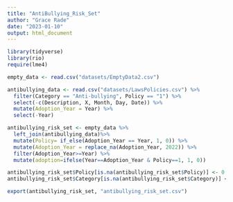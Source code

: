 ```yaml
---
title: "AntiBullying_Risk_Set"
author: "Grace Rade"
date: "2023-01-10"
output: html_document
---
```

```r
library(tidyverse)
library(rio)
require(lme4)

empty_data <- read.csv("datasets/EmptyData2.csv")

antibullying_data <- read.csv("datasets/LawsPolicies.csv") %>% 
  filter(Category == "Anti-bullying", Policy == "1") %>% 
  select(-c(Description, X, Month, Day, Date)) %>% 
  mutate(Adoption_Year = Year) %>% 
  select(-Year)

antibullying_risk_set <- empty_data %>% 
  left_join(antibullying_data)%>% 
  mutate(Policy= if_else(Adoption_Year == Year, 1, 0)) %>%
  mutate(Adoption_Year = replace_na(Adoption_Year, 2022)) %>%
  filter(Adoption_Year>=Year) %>%
  mutate(adoption=ifelse(Year==Adoption_Year & Policy==1, 1, 0))

antibullying_risk_set$Policy[is.na(antibullying_risk_set$Policy)] <- 0
antibullying_risk_set$Category[is.na(antibullying_risk_set$Category)] <- "Anti-bullying"
```

```r
export(antibullying_risk_set, "antibullying_risk_set.csv")
```

